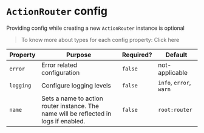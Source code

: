 
# `ActionRouter` config

Providing config while creating a new `ActionRouter` instance is optional

> To know more about types for each config property: <Link href="/types#config">Click here</Link>

| Property  | Purpose                                                                               | Required? | Default                 |
| --------- | ------------------------------------------------------------------------------------- | --------- | ----------------------- |
| `error`   | Error related configuration                                                           | `false`   | not-applicable          |
| `logging` | Configure logging levels                                                              | `false`   | `info`, `error`, `warn` |
| `name`    | Sets a name to action router instance. The name will be reflected in logs if enabled. | `false`   | `root:router`           |
